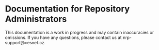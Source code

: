 
# Documentation for Repository Administrators


<Callout type="warning" emoji="⚠️">
  This documentation is a work in progress and may contain inaccuracies or omissions.
  If you have any questions, please contact us at nrp-support@cesnet.cz.
</Callout>


